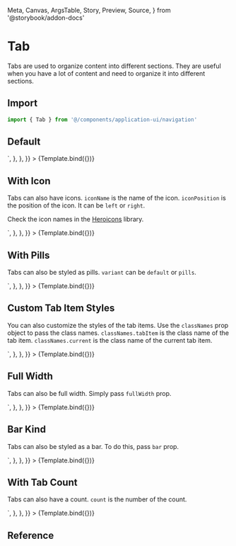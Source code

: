   Meta,
  Canvas,
  ArgsTable,
  Story,
  Preview,
  Source,
} from '@storybook/addon-docs'

<Meta title="Application UI/Navigation/Tab" component={Tab} />


# Tab

Tabs are used to organize content into different sections. They are useful when you have a lot of content and need to organize it into different sections.

## Import

```js
import { Tab } from '@/components/application-ui/navigation'
```

## Default

<Canvas>
  <Story
    name="Default"
    args={{
      tabs: [
        { name: 'My Account', href: '#', current: false },
        { name: 'Company', href: '#', current: false },
        { name: 'Team Members', href: '#', current: true },
        { name: 'Billing', href: '#', current: false },
      ],
    }}
    parameters={{
      docs: {
        source: {
          type: 'code',
          code: `<Tab
  tabs={[
    { name: 'My Account', href: '#', current: false },
    { name: 'Company', href: '#', current: false },
    { name: 'Team Members', href: '#', current: true },
    { name: 'Billing', href: '#', current: false },
  ]}
/>`,
        },
      },
    }}
  >
    {Template.bind({})}
  </Story>
</Canvas>

## With Icon

Tabs can also have icons. `iconName` is the name of the icon. `iconPosition` is the position of the icon. It can be `left` or `right`.

Check the icon names in the [Heroicons](https://heroicons.com/) library.

<Canvas>
  <Story
    name="With Icon"
    args={{
      tabs: [
        { name: 'My Account', href: '#', current: false, iconName: 'user' },
        {
          name: 'Company',
          href: '#',
          current: false,
          iconName: 'computer-desktop',
        },
        { name: 'Team Members', href: '#', current: true, iconName: 'users' },
        { name: 'Billing', href: '#', current: false, iconName: 'credit-card' },
      ],
    }}
    parameters={{
      docs: {
        source: {
          type: 'code',
          code: `<Tab
  tabs={[
    { name: 'My Account', href: '#', current: false, iconName: 'user' },
    {
      name: 'Company',
      href: '#',
      current: false,
      iconName: 'computer-desktop',
    },
    { name: 'Team Members', href: '#', current: true, iconName: 'users' },
    { name: 'Billing', href: '#', current: false, iconName: 'credit-card' },
  ]}
/>`,
        },
      },
    }}
  >
    {Template.bind({})}
  </Story>
</Canvas>

## With Pills

Tabs can also be styled as pills. `variant` can be `default` or `pills`.

<Canvas>
  <Story
    name="With Pills"
    args={{
      tabs: [
        { name: 'My Account', href: '#', current: false, iconName: 'user' },
        {
          name: 'Company',
          href: '#',
          current: false,
          iconName: 'computer-desktop',
        },
        { name: 'Team Members', href: '#', current: true, iconName: 'users' },
        { name: 'Billing', href: '#', current: false, iconName: 'credit-card' },
      ],
      variant: 'pills',
    }}
    parameters={{
      docs: {
        source: {
          type: 'code',
          code: `<Tab
  tabs={[
    { name: 'My Account', href: '#', current: false, iconName: 'user' },
    {
      name: 'Company',
      href: '#',
      current: false,
      iconName: 'computer-desktop',
    },
    { name: 'Team Members', href: '#', current: true, iconName: 'users' },
    { name: 'Billing', href: '#', current: false, iconName: 'credit-card' },
  ]}
  variant="pills"
/>`,
        },
      },
    }}
  >
    {Template.bind({})}
  </Story>
</Canvas>

## Custom Tab Item Styles

You can also customize the styles of the tab items. Use the `classNames` prop object to pass the class names. `classNames.tabItem` is the class name of the tab item. `classNames.current` is the class name of the current tab item.

<Canvas>
  <Story
    name="Custom Tab Item Styles"
    args={{
      tabs: [
        { name: 'My Account', href: '#', current: false, iconName: 'user' },
        {
          name: 'Company',
          href: '#',
          current: false,
          iconName: 'computer-desktop',
        },
        { name: 'Team Members', href: '#', current: true, iconName: 'users' },
        { name: 'Billing', href: '#', current: false, iconName: 'credit-card' },
      ],
      variant: 'pills',
      classNames: {
        tabItem: 'bg-white text-gray-900 rounded-full border border-gray-200',
        current: 'bg-indigo-600 text-white rounded-full',
      },
    }}
    parameters={{
      docs: {
        source: {
          type: 'code',
          code: `<Tab
  tabs={[
    { name: 'My Account', href: '#', current: false, iconName: 'user' },
    {
      name: 'Company',
      href: '#',
      current: false,
      iconName: 'computer-desktop',
    },
    { name: 'Team Members', href: '#', current: true, iconName: 'users' },
    { name: 'Billing', href: '#', current: false, iconName: 'credit-card' },
  ]}
  variant="pills"
  classNames={{
    tabItem: 'bg-white text-gray-900 rounded-full border border-gray-200',
    current: 'bg-indigo-600 text-white rounded-full',
  }}
/>`,
        },
      },
    }}
  >
    {Template.bind({})}
  </Story>
</Canvas>

## Full Width

Tabs can also be full width. Simply pass `fullWidth` prop.

<Canvas>
  <Story
    name="Full Width"
    args={{
      tabs: [
        { name: 'My Account', href: '#', current: false, iconName: 'user' },
        {
          name: 'Company',
          href: '#',
          current: false,
          iconName: 'computer-desktop',
        },
        { name: 'Team Members', href: '#', current: true, iconName: 'users' },
        { name: 'Billing', href: '#', current: false, iconName: 'credit-card' },
      ],
      fullWidth: true,
    }}
    parameters={{
      docs: {
        source: {
          type: 'code',
          code: `<Tab
  tabs={[
    { name: 'My Account', href: '#', current: false, iconName: 'user' },
    {
      name: 'Company',
      href: '#',
      current: false,
      iconName: 'computer-desktop',
    },
    { name: 'Team Members', href: '#', current: true, iconName: 'users' },
    { name: 'Billing', href: '#', current: false, iconName: 'credit-card' },
  ]}
  fullWidth
/>`,
        },
      },
    }}
  >
    {Template.bind({})}
  </Story>
</Canvas>

## Bar Kind

Tabs can also be styled as a bar. To do this, pass `bar` prop.

<Canvas>
  <Story
    name="Bar Kind"
    args={{
      tabs: [
        { name: 'My Account', href: '#', current: true, iconName: 'user' },
        {
          name: 'Company',
          href: '#',
          current: false,
          iconName: 'computer-desktop',
        },
        { name: 'Team Members', href: '#', current: false, iconName: 'users' },
        { name: 'Billing', href: '#', current: false, iconName: 'credit-card' },
      ],
      bar: true,
    }}
    parameters={{
      docs: {
        source: {
          type: 'code',
          code: `<Tab
  tabs={[
    { name: 'My Account', href: '#', current: true, iconName: 'user' },
    {
      name: 'Company',
      href: '#',
      current: false,
      iconName: 'computer-desktop',
    },
    { name: 'Team Members', href: '#', current: false, iconName: 'users' },
    { name: 'Billing', href: '#', current: false, iconName: 'credit-card' },
  ]}
  bar
/>`,
        },
      },
    }}
  >
    {Template.bind({})}
  </Story>
</Canvas>

## With Tab Count

Tabs can also have a count. `count` is the number of the count.

<Canvas>
  <Story
    name="With Tab Count"
    args={{
      tabs: [
        {
          name: 'My Account',
          href: '#',
          current: true,
          iconName: 'user',
          count: 2,
        },
        {
          name: 'Company',
          href: '#',
          current: false,
          iconName: 'computer-desktop',
          count: 3,
        },
        { name: 'Team Members', href: '#', current: false, iconName: 'users' },
        {
          name: 'Billing',
          href: '#',
          current: false,
          iconName: 'credit-card',
          count: 14,
        },
      ],
    }}
    parameters={{
      docs: {
        source: {
          type: 'code',
          code: `<Tab
  tabs={[
    {
      name: 'My Account',
      href: '#',
      current: true,
      iconName: 'user',
      count: 2,
    },
    {
      name: 'Company',
      href: '#',
      current: false,
      iconName: 'computer-desktop',
      count: 3,
    },
    { name: 'Team Members', href: '#', current: false, iconName: 'users' },
    {
      name: 'Billing',
      href: '#',
      current: false,
      iconName: 'credit-card',
      count: 14,
    },
  ]}
/>`,
        },
      },
    }}
  >
    {Template.bind({})}
  </Story>
</Canvas>

## Reference

<ArgsTable of={Tab} />
